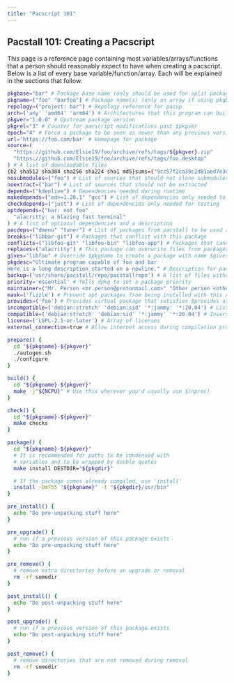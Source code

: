 ```yaml
---
title: "Pacscript 101"
---
```


## Pacstall 101: Creating a Pacscript

This page is a reference page containing most variables/arrays/functions that a person should reasonably expect to have when creating a pacscript. Below is a list of every base variable/function/array. Each will be explained in the sections that follow.

```bash
pkgbase="bar" # Package base name (only should be used for split packages)
pkgname=("foo" "barfoo") # Package name(s) (only an array if using pkgbase)
repology=("project: bar") # Repology reference for pacup
arch=('any' 'amd64' 'arm64') # Architectures that this program can build on
pkgver="1.0.0" # Upstream package version
pkgrel="3" # Counter for pacscript modifications past $pkgver
epoch="4" # Force a package to be seen as newer than any previous version
url='https://foo.com/bar' # Homepage for package
source=(
  "https://github.com/Elsie19/foo/archive/refs/tags/${pkgver}.zip"
  "https://github.com/Elsie19/foo/archive/refs/tags/foo.desktop"
) # A list of downloadable files
{b2 sha512 sha384 sha256 sha224 sha1 md5}sums=("9cc57f2ca39c2d81aed7e3d82af0b5711863bd3403bb8f024c4c3b4ecf9652a4" 'SKIP') # A list of sums based on a given hash type
nosubmodules=("foo") # List of sources that should not clone submodules
noextract=("bar") # List of sources that should not be extracted
depends=("kdenlive") # Dependencies needed during runtime
makedepends=("ed>=1.20.1" "gcc") # List of dependencies only needed to build
checkdepends=("just") # List of dependencies only needed for testing
optdepends=("bar: not foo"
  "alacritty: a blazing fast terminal"
) # A list of optional dependencies and a description
pacdeps=("dmenu" "tuner") # List of packages from pacstall to be used as dependencies
breaks=("libbar-git") # Packages that conflict with this package
conflicts=("libfoo-git" "libfoo-bin" "libfoo-app") # Packages that cannot be installed at the same time as $pkgname
replaces=("alacritty") # This package can overwrite files from packages in replaces
gives="libfoo" # Override $pkgname to create a package with name $gives
pkgdesc="Ultimate program capable of foo and bar
Here is a long description started on a newline." # Description for package
backup=('usr/share/pacstall/repo/pacstallrepo') # A list of files without the leading '/' that tell dpkg to consider them configuration files
priority='essential' # Tells dpkg to set a package priority
maintainer=("Mr. Person <mr.person@protonmail.com>" "Other person <other@gmail.com>") # List of maintainers of a package
mask=('fizzle') # Prevent apt packages from being installed with this name
provides=('foo') # Provides virtual package that satisfies $provides as a dependency
incompatible=('debian:stretch' 'debian:sid' '*:jammy' '*:20.04') # List of incompatible distros/versions
compatible=('debian:stretch' 'debian:sid' '*:jammy' '*:20.04') # Inverse of $incompatible
license=('LGPL-2.1-or-later') # Array of licenses
external_connection=true # Allow internet access during compilation process

prepare() {
  cd "${pkgname}-${pkgver}"
  ./autogen.sh
  ./configure
}

build() {
  cd "${pkgname}-${pkgver}"
  make -j"${NCPU}" # Use this wherever you'd usually use $(nproc)
}

check() {
  cd "${pkgname}-${pkgver}"
  make checks
}

package() {
  cd "${pkgname}-${pkgver}"
  # It is recommended for paths to be condensed with
  # variables and to be wrapped by double quotes
  make install DESTDIR="${pkgdir}"

  # If the package comes already compiled, use 'install'
  install -Dm755 "${pkgname}" -t "${pkgdir}/usr/bin"
}

pre_install() {
  echo "Do pre-unpacking stuff here"
}

pre_upgrade() {
  # run if a previous version of this package exists
  echo "Do pre-unpacking stuff here"
}

pre_remove() {
  # remove extra directories before an upgrade or removal
  rm -rf somedir
}

post_install() {
  echo "Do post-unpacking stuff here"
}

post_upgrade() {
  # run if a previous version of this package exists
  echo "Do post-unpacking stuff here"
}

post_remove() {
  # remove directories that are not removed during removal
  rm -rf somedir
}
```